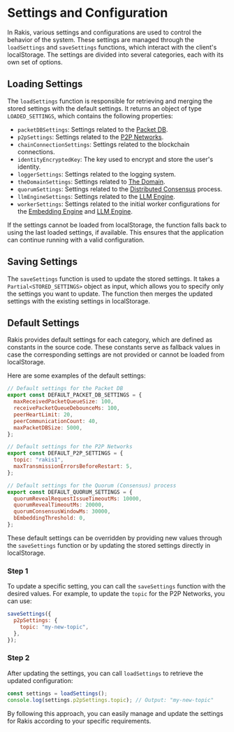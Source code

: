
# Settings and Configuration

In Rakis, various settings and configurations are used to control the behavior of the system. These settings are managed through the `loadSettings` and `saveSettings` functions, which interact with the client's localStorage. The settings are divided into several categories, each with its own set of options.

## Loading Settings

The `loadSettings` function is responsible for retrieving and merging the stored settings with the default settings. It returns an object of type `LOADED_SETTINGS`, which contains the following properties:

- `packetDBSettings`: Settings related to the [Packet DB](/packet-db).
- `p2pSettings`: Settings related to the [P2P Networks](/p2p-networks).
- `chainConnectionSettings`: Settings related to the blockchain connections.
- `identityEncryptedKey`: The key used to encrypt and store the user's identity.
- `loggerSettings`: Settings related to the logging system.
- `theDomainSettings`: Settings related to [The Domain](/the-domain).
- `quorumSettings`: Settings related to the [Distributed Consensus](/distributed-consensus) process.
- `llmEngineSettings`: Settings related to the [LLM Engine](/llm-engine).
- `workerSettings`: Settings related to the initial worker configurations for the [Embedding Engine](/embedding-engine) and [LLM Engine](/llm-engine).

<Callout>
If the settings cannot be loaded from localStorage, the function falls back to using the last loaded settings, if available. This ensures that the application can continue running with a valid configuration.
</Callout>

## Saving Settings

The `saveSettings` function is used to update the stored settings. It takes a `Partial<STORED_SETTINGS>` object as input, which allows you to specify only the settings you want to update. The function then merges the updated settings with the existing settings in localStorage.

## Default Settings

Rakis provides default settings for each category, which are defined as constants in the source code. These constants serve as fallback values in case the corresponding settings are not provided or cannot be loaded from localStorage.

Here are some examples of the default settings:

```javascript
// Default settings for the Packet DB
export const DEFAULT_PACKET_DB_SETTINGS = {
  maxReceivedPacketQueueSize: 100,
  receivePacketQueueDebounceMs: 100,
  peerHeartLimit: 20,
  peerCommunicationCount: 40,
  maxPacketDBSize: 5000,
};

// Default settings for the P2P Networks
export const DEFAULT_P2P_SETTINGS = {
  topic: "rakis1",
  maxTransmissionErrorsBeforeRestart: 5,
};

// Default settings for the Quorum (Consensus) process
export const DEFAULT_QUORUM_SETTINGS = {
  quorumRevealRequestIssueTimeoutMs: 10000,
  quorumRevealTimeoutMs: 20000,
  quorumConsensusWindowMs: 30000,
  bEmbeddingThreshold: 0,
};
```

These default settings can be overridden by providing new values through the `saveSettings` function or by updating the stored settings directly in localStorage.

<Steps>

### Step 1

To update a specific setting, you can call the `saveSettings` function with the desired values. For example, to update the `topic` for the P2P Networks, you can use:

```javascript
saveSettings({
  p2pSettings: {
    topic: "my-new-topic",
  },
});
```

### Step 2

After updating the settings, you can call `loadSettings` to retrieve the updated configuration:

```javascript
const settings = loadSettings();
console.log(settings.p2pSettings.topic); // Output: "my-new-topic"
```

</Steps>

By following this approach, you can easily manage and update the settings for Rakis according to your specific requirements.